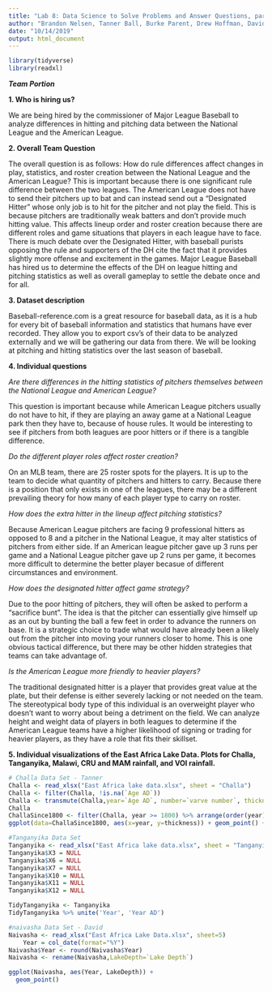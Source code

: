 ```yaml
---
title: "Lab 8: Data Science to Solve Problems and Answer Questions, part 1"
author: "Brandon Nelsen, Tanner Ball, Burke Parent, Drew Hoffman, David Washburn"
date: "10/14/2019"
output: html_document
---
```

```r
library(tidyverse)
library(readxl)
```

***Team Portion***

**1. Who is hiring us?**

We are being hired by the commissioner of Major League Baseball to analyze differences in hitting and pitching data between the National League and the American League.

**2. Overall Team Question**

The overall question is as follows: How do rule differences affect changes in play, statistics, and roster creation between the National League and the American League?  This is important because there is one significant rule difference between the two leagues. The American League does not have to send their pitchers up to bat and can instead send out a "Designated Hitter" whose only job is to hit for the pitcher and not play the field. This is because pitchers are traditionally weak batters and don't provide much hitting value. This affects lineup order and roster creation because there are different roles and game situations that players in each league have to face. There is much debate over the Designated Hitter, with baseball purists opposing the rule and supporters of the DH cite the fact that it provides slightly more offense and excitement in the games. Major League Baseball has hired us to determine the effects of the DH on league hitting and pitching statistics as well as overall gameplay to settle the debate once and for all.

**3. Dataset description**

Baseball-reference.com is a great resource for baseball data, as it is a hub for every bit of baseball information and statistics that humans have ever recorded. They allow you to export csv's of their data to be analyzed externally and we will be gathering our data from there. We will be looking at pitching and hitting statistics over the last season of baseball.

**4. Individual questions**

*Are there differences in the hitting statistics of pitchers themselves between the National League and American League?*

This question is important because while American League pitchers usually do not have to hit, if they are playing an away game at a National League park then they have to, because of house rules. It would be interesting to see if pitchers from both leagues are poor hitters or if there is a tangible difference. 

*Do the different player roles affect roster creation?*

On an MLB team, there are 25 roster spots for the players. It is up to the team to decide what quantity of pitchers and hitters to carry. Because there is a position that only exists in one of the leagues, there may be a different prevailing theory for how many of each player type to carry on roster. 

*How does the extra hitter in the lineup affect pitching statistics?*

Because American League pitchers are facing 9 professional hitters as opposed to 8 and a pitcher in the National League, it may alter statistics of pitchers from either side. If an American league pitcher gave up 3 runs per game and a National League pitcher gave up 2 runs per game, it becomes more difficult to determine the better player becasue of different circumstances and environment.

*How does the designated hitter affect game strategy?*

Due to the poor hitting of pitchers, they will often be asked to perform a "sacrifice bunt". The idea is that the pitcher can essentially give himself up as an out by bunting the ball a few feet in order to advance the runners on base. It is a strategic choice to trade what would have already been a likely out from the pitcher into moving your runners closer to home. This is one obvious tactical difference, but there may be other hidden strategies that teams can take advantage of.

*Is the American League more friendly to heavier players?*

The traditional designated hitter is a player that provides great value at the plate, but their defense is either severely lacking or not needed on the team. The stereotypical body type of this individual is an overweight player who doesn't want to worry about being a detriment on the field. We can analyze height and weight data of players in both leagues to determine if the American League teams have a higher likelihood of signing or trading for heavier players, as they have a role that fits their skillset.


**5. Individual visualizations of the East Africa Lake Data. Plots for Challa, Tanganyika, Malawi, CRU and MAM rainfall, and VOI rainfall.**

```r
# Challa Data Set - Tanner
Challa <- read_xlsx("East Africa lake data.xlsx", sheet = "Challa")
Challa <- filter(Challa, !is.na(`Age AD`))
Challa <- transmute(Challa,year=`Age AD`, number=`varve number`, thickness=as.double(`varve thickness`),dark.layer=as.double(`dark layer`), light.layer=as.double(`light layer`))
Challa
ChallaSince1800 <- filter(Challa, year >= 1800) %>% arrange(order(year))
ggplot(data=ChallaSince1800, aes(x=year, y=thickness)) + geom_point() + geom_smooth() + ggtitle('Thickness Since 1800')
```

```r
#Tanganyika Data Set
Tanganyika <- read_xlsx("East Africa lake data.xlsx", sheet = "Tanganyika")
Tanganyika$X3 = NULL
Tanganyika$X6 = NULL
Tanganyika$X7 = NULL 
Tanganyika$X10 = NULL
Tanganyika$X11 = NULL
Tanganyika$X12 = NULL

TidyTanganyika <- Tanganyika
TidyTanganyika %>% unite('Year', 'Year AD')
```

```r
#naivasha Data Set - David
Naivasha <- read_xlsx("East Africa Lake Data.xlsx", sheet=5)
    Year = col_date(format="%Y")
Naivasha$Year <- round(Naivasha$Year)
Naivasha <- rename(Naivasha,LakeDepth=`Lake Depth`)

ggplot(Naivasha, aes(Year, LakeDepth)) +
  geom_point()
``` 
